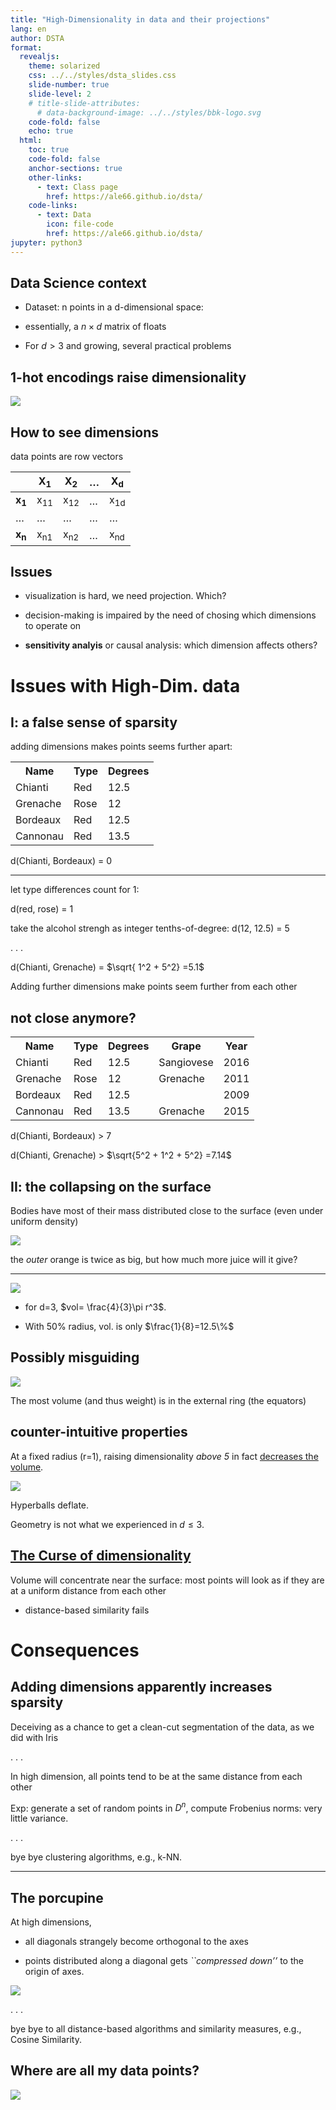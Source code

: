 ```yaml
---
title: "High-Dimensionality in data and their projections"
lang: en
author: DSTA 
format:
  revealjs: 
    theme: solarized
    css: ../../styles/dsta_slides.css
    slide-number: true
    slide-level: 2
    # title-slide-attributes:
      # data-background-image: ../../styles/bbk-logo.svg
    code-fold: false
    echo: true
  html:
    toc: true
    code-fold: false
    anchor-sections: true
    other-links:
      - text: Class page
        href: https://ale66.github.io/dsta/
    code-links:
      - text: Data
        icon: file-code
        href: https://ale66.github.io/dsta/
jupyter: python3
---
```


<!-------------------------------------------------------------->
## Data Science context

- Dataset: n points in a d-dimensional space:

- essentially, a $n \times d$ matrix of floats

- For $d > 3$ and growing, several practical problems

## 1-hot encodings raise dimensionality

![](./imgs/fm-dataset-example.png)

## How to see dimensions

data points are row vectors

<table>
	<thead>
		<th></th>
		<th>X<sub>1</sub></th>
		<th>X<sub>2</sub></th>
		<th>...</th>
		<th>X<sub>d</sub></th>		
	</thead>
	<tr>
		<td><b>x<sub>1</sub></b></td>
		<td>x<sub>11</sub></td>
		<td>x<sub>12</sub></td>
		<td>...</td>
		<td>x<sub>1d</sub></td>
	</tr>
	<tr>
		<td>...</td>
		<td>...</td>
		<td>...</td>
		<td>...</td>
		<td>...</td>
	</tr>
	<tr>
		<td><b>x<sub>n</sub></b></td>
		<td>x<sub>n1</sub></td>
		<td>x<sub>n2</sub></td>
		<td>...</td>
		<td>x<sub>nd</sub></td>
	</tr>
</table>

## Issues

- visualization is hard, we need projection. Which?

- decision-making is impaired by the need of chosing which dimensions to operate on

- __sensitivity analyis__ or causal analysis: which dimension affects others?

<!-------------------------------------------------------------->
# Issues with High-Dim. data

## I: a false sense of sparsity

adding dimensions makes points seems further apart:

<table>
	<tr>
		<th>Name</th>
		<th>Type</th>
		<th>Degrees</th>
	</tr>
	<tr>
		<td>Chianti</td>
		<td>Red</td>
		<td>12.5</td>
	</tr>
	<tr>
		<td>Grenache</td>
		<td>Rose</td>
		<td>12</td>
	</tr>	
	<tr>
		<td>Bordeaux</td>
		<td>Red</td>
		<td>12.5</td>
	</tr>
	<tr>
		<td>Cannonau</td>
		<td>Red</td>
		<td>13.5</td>
	</tr>
</table>

d(Chianti, Bordeaux) = 0

-----

let type differences count for 1:

 d(red, rose) = 1

take the alcohol strengh as integer tenths-of-degree: d(12, 12.5) = 5

. . .

d(Chianti, Grenache) = $\sqrt{ 1^2 + 5^2} =5.1$

Adding further dimensions make points seem further from each other

## not close anymore?

<table>
	<tr>
		<th>Name</th>
		<th>Type</th>
		<th>Degrees</th>
		<th>Grape</th>
		<th>Year</th>		
	</tr>
	<tr>
		<td>Chianti</td>
		<td>Red</td>
		<td>12.5</td>
		<td>Sangiovese</td>
		<td>2016</td>
	</tr>
	<tr>
		<td>Grenache</td>
		<td>Rose</td>
		<td>12</td>
		<td>Grenache</td>
		<td>2011</td>
	</tr>
	<tr>
		<td>Bordeaux</td>
		<td>Red</td>
		<td>12.5</td>
		<td></td>
		<td>2009</td>
	</tr>
	<tr>
		<td>Cannonau</td>
		<td>Red</td>
		<td>13.5</td>
		<td>Grenache</td>
		<td>2015</td>
	</tr>		
</table>

d(Chianti, Bordeaux) > 7  

d(Chianti, Grenache) > $\sqrt{5^2 + 1^2 + 5^2} =7.14$

## II: the collapsing on the surface

Bodies have most of their mass distributed close to the surface (even under uniform density)

![](./imgs/orange2.jpg)

the *outer* orange is twice as big, but how much more juice will it give?

-----

![](./imgs/orange2.jpg)

- for d=3, $vol= \frac{4}{3}\pi r^3$.

- With 50% radius, vol. is only $\frac{1}{8}=12.5\%$

## Possibly misguiding

![](./imgs/earth.jpg)

The most volume (and thus weight) is in the external ring (the equators)

## counter-intuitive properties

At a fixed radius (r=1), raising dimensionality *above 5* in fact [decreases the volume](https://upload.wikimedia.org/wikipedia/commons/6/6c/Hypersphere_volume_and_surface_area_graphs.svg).

![](./imgs/volume+surface.png)

Hyperballs deflate.

Geometry is not what we experienced in $d\leq 3.$

## [The Curse of dimensionality](https://en.wikipedia.org/wiki/Curse_of_dimensionality)

Volume will concentrate near the surface: most points will look as if they are at a uniform distance from each other

- distance-based similarity fails

<!-------------------------------------------------------------->
# Consequences

## Adding dimensions apparently increases sparsity

Deceiving as a chance to get a clean-cut segmentation of the data, as we did with Iris

. . .

In high dimension, all points tend to be at the same distance from each other

Exp: generate a set of random points in $D^n$, compute Frobenius norms: very little variance.

. . .  

bye bye clustering algorithms, e.g., k-NN.

-----

## The porcupine

At high dimensions,

- all diagonals strangely become orthogonal to the axes
  
- points distributed along a diagonal gets *``compressed down''* to the origin of axes.

![](./imgs/porcupine.png)

. . .

bye bye to all distance-based algorithms and similarity measures, e.g., Cosine Similarity.

## Where are all my data points?

![](./imgs/porcupine.png)

<!-------------------------------------------------------------->
<!-------------------------------------------------------------->
<!-------------------------------------------------------------->
<!-------------------------------------------------------------->
<!-------------------------------------------------------------->
